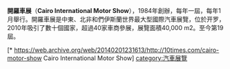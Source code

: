 {{expand|time=2013-12-01T08:35:43+00:00}}
{{refimprove|time=2013-12-01T08:35:43+00:00}}
'''開羅車展'''（'''Cairo International Motor Show'''），1984年創辦，每年一屆，每年1月舉行。開羅車展是中東、北非和們伊斯蘭世界最大型國際汽車展覽，位於开罗，2010年吸引了數十個國家，超過40家車商參展，展覽面積40,000 m2。至今第19屆。

[* https://web.archive.org/web/20140201231613/http://10times.com/cairo-motor-show Cairo International Motor Show]
[[category:汽車展覽|category:汽車展覽]]